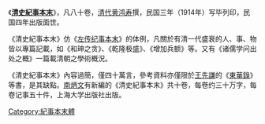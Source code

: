 《'''[[wikisource:zh:清史紀事本末|清史紀事本末]]'''》，凡八十卷，[[清代|清代]][[黄鸿寿|黄鸿寿]]撰，民国三年（1914年）写毕列印，民国四年出版面世。

《清史紀事本末》仿《[[左传纪事本末|左传纪事本末]]》的体例，凡關於有清一代盛衰的人、事、物皆以專篇記載，如《和珅之贪》、《乾隆极盛》、《增加兵额》等。又有《诸儒学问出处之概》一篇載清朝之學術概況。

《清史紀事本末》內容過簡，僅四十萬言，參考資料亦僅限於[[王先謙|王先謙]]的《[[東華錄|東華錄]]》等書，是其缺點。[[南炳文|南炳文]]有新編的《清史紀事本末》共十卷，每卷约三十万字，每卷记事五十件，上海大学出版社出版。

{{Wikisource}}
[[Category:紀事本末體|Category:紀事本末體]]